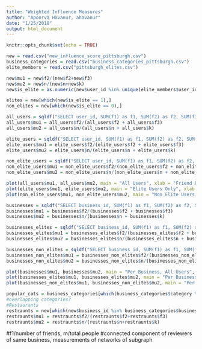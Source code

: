 ```yaml
---
title: "Weighted Influence Measures"
author: "Apoorva Havanur, ahavanur"
date: "1/25/2018"
output: html_document
---
```


```r
knitr::opts_chunk$set(echo = TRUE)
```

```r
new = read.csv("new_influence_score_pittsburgh.csv")
business_categories = read.csv("business_categories_pittsburgh.csv")
elite_members = read.csv("pittsburgh_elites.csv")
```

```r
new$mu1 = new$f2/(new$f2+new$f3)
new$mu2 = new$n/(new$n+new$k)
new$is_elite = as.numeric(new$user_id %in% unique(elite_members$user_id))
```

```r
elites = new[which(new$is_elite == 1),]
non_elites = new[which(new$is_elite == 0),]

all_users = sqldf("SELECT user_id, SUM(f1) as f1, SUM(f2) as f2, SUM(f3) as f3, SUM(m) as m, SUM(n) as n, SUM(k) as k FROM new GROUP BY 1")
all_users$mu1 = all_users$f2/(all_users$f2 + all_users$f3)
all_users$mu2 = all_users$n/(all_users$n + all_users$k)

elite_users = sqldf("SELECT user_id, SUM(f1) as f1, SUM(f2) as f2, SUM(f3) as f3, SUM(m) as m, SUM(n) as n, SUM(k) as k FROM elites GROUP BY 1")
elite_users$mu1 = elite_users$f2/(elite_users$f2 + elite_users$f3)
elite_users$mu2 = elite_users$n/(elite_users$n + elite_users$k)

non_elite_users = sqldf("SELECT user_id, SUM(f1) as f1, SUM(f2) as f2, SUM(f3) as f3, SUM(m) as m, SUM(n) as n, SUM(k) as k FROM non_elites GROUP BY 1")
non_elite_users$mu1 = non_elite_users$f2/(non_elite_users$f2 + non_elite_users$f3)
non_elite_users$mu2 = non_elite_users$n/(non_elite_users$n + non_elite_users$k)
```

```r
plot(all_users$mu1, all_users$mu2, main = "All Users", xlab = "Friend Ratio", ylab = "Reviewer Ratio", pch = 20)
plot(elite_users$mu1, elite_users$mu2, main = "Elite Users Only", xlab = "Friend Ratio", ylab = "Reviewer Ratio", pch = 20)
plot(non_elite_users$mu1, non_elite_users$mu2, main = "Non Elite Users Only", xlab = "Friend Ratio", ylab = "Reviewer Ratio", pch = 20)
```

```r
businesses = sqldf("SELECT business_id, SUM(f1) as f1, SUM(f2) as f2, SUM(f3) as f3, SUM(m) as m, SUM(n) as n, SUM(k) as k FROM new GROUP BY 1")
businesses$mu1 = businesses$f2/(businesses$f2 + businesses$f3)
businesses$mu2 = businesses$n/(businesses$n + businesses$k)

businesses_elites = sqldf("SELECT business_id, SUM(f1) as f1, SUM(f2) as f2, SUM(f3) as f3, SUM(m) as m, SUM(n) as n, SUM(k) as k FROM elites GROUP BY 1")
businesses_elites$mu1 = businesses_elites$f2/(businesses_elites$f2 + businesses_elites$f3)
businesses_elites$mu2 = businesses_elites$n/(businesses_elites$n + businesses_elites$k)

businesses_non_elites = sqldf("SELECT business_id, SUM(f1) as f1, SUM(f2) as f2, SUM(f3) as f3, SUM(m) as m, SUM(n) as n, SUM(k) as k FROM non_elites GROUP BY 1")
businesses_non_elites$mu1 = businesses_non_elites$f2/(businesses_non_elites$f2 + businesses_non_elites$f3)
businesses_non_elites$mu2 = businesses_non_elites$n/(businesses_non_elites$n + businesses_non_elites$k)
```

```r
plot(businesses$mu1, businesses$mu2, main = "Per Business, All Users", xlab = "Friend Ratio", ylab = "Reviewer Ratio", pch = 20)
plot(businesses_elites$mu1, businesses_elites$mu2, main = "Per Business, Elite Users", xlab = "Friend Ratio", ylab = "Reviewer Ratio", pch = 20)
plot(businesses_non_elites$mu1, businesses_non_elites$mu2, main = "Per Business, Non-Elite Users", xlab = "Friend Ratio", ylab = "Reviewer Ratio", pch = 20)
```

```r
popular_cats = business_categories[which(business_categories$category %in% names(sort(table(business_categories$category), decreasing = TRUE)[1:20])),]
#overlapping categories? 
#Restaurants
restraunts = new[which(new$business_id %in% business_categories$business_id[which(business_categories$category == 'Restaurants')]),]
restraunts$mu1 = restraunts$f2/(restraunts$f2+restraunts$f3)
restraunts$mu2 = restraunts$n/(restraunts$n+restraunts$k)
```

#f1/number of friends, m/total people 
#connected component of reviewers of same business, measurements of networks of subgraph 

